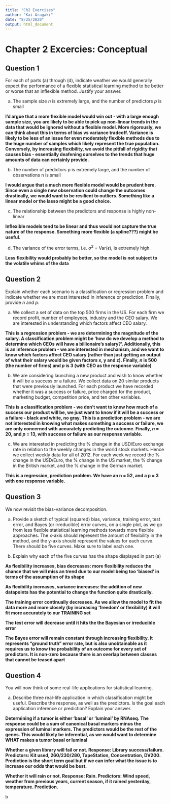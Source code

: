 ```yaml
---
title: "Ch2 Exercises"
author: "Kai Aragaki"
date: "8/25/2020"
output: html_document
---
```

# Chapter 2 Excercies: Conceptual


## Question 1
For each of parts (a) through (d), indicate weather we would generally expect the performance of a flexible statistical learning method to be better or worse that an inflexible method. Justify your answer.

a. The sample size *n* is extremely large, and the number of predictors *p* is small 

**I'd argue that a more flexible model would win out - with a large enough sample size, you are likely to be able to pick up non-linear trends in the data that would be ignored without a flexible model. More rigorously, we can think about this in terms of bias vs variance tradeoff. Variance is likely to be less of an issue for even moderately flexible methods due to the huge number of samples which likely represent the true population. Conversely, by increasing flexibility, we avoid the pitfall of rigidity that causes bias - essentially deafening ourselves to the trends that huge amounts of data can certainly provide.**

b. The number of predictors p is extremely large, and the number of observations n is small
        
**I would argue that a much more flexible model would be prudent here. Since even a single new observation could change the outcomes drastically, we would want to be resilient to outliers. Something like a linear model or the lasso might be a good choice.**
        
c. The relationship between the predictors and response is highly non-linear

**Inflexible models tend to be linear and thus would not capture the true nature of the response. Something more flexible (a spline???) might be useful.**

d. The variance of the error terms, i.e. $\sigma^2$ = Var($\epsilon$), is extremely high.

**Less flexibility would probably be better, so the model is not subject to the volatile whims of the data**

## Question 2
Explain whether each scenario is a classification or regression problem and indicate whether we are most interested in inference or prediction. Finally, provide *n* and *p*.

a. We collect a set of data on the top 500 firms in the US. For each firm we record profit, number of employees, industry and the CEO salary. We are interested in understanding which factors affect CEO salary.

**This is a regression problem - we are determining the magnitude of the salary. A classification problem might be 'how do we develop a method to determine which CEOs will have a billionaire's salary?'. Additionally, this is an inference problem - we are interested in mechanism, and we want to know which factors affect CEO salary (rather than just getting an output of what their salary would be given factors x, y and z). Finally, *n* is 500 (the number of firms) and *p* is 3 (with CEO as the response variable)**

b. We are considering launching a new product and wish to know whether it will be a success or a failure. We collect data on 20 similar products that were previously launched. For each product we have recorded whether it was a success or failure, price charged for the product, marketing budget, competition price, and ten other variables.

**This is a classification problem - we don't want to know how much of a success our product will be, we just want to know if it will be a success or a failure - black and white, no gray. This is a prediction problem - we are not interested in knowing what makes something a success or failure, we are only concerned with accurately predicting the outcome. Finally, *n* = 20, and *p* = 13, with success or failure as our response variable.**

c. We are interested in predicting the % change in the USD/Euro exchange rate in relation to the weekly changes in the world stock markets. Hence we collect weekly data for all of 2012. For each week we record the % change in the USD/Euro, the % change in the US market, the % change in the British market, and the % change in the German market.

**This is a regression, prediction problem. We have an n = 52, and a p = 3 with one response variable.**


## Question 3
We now revisit the bias-variance decomposition.

a. Provide a sketch of typical (squared) bias, variance, training error, test error, and Bayes (or irreducible) error curves, on a single plot, as we go from less flexible statistical learning methods towards more flexible approaches. The x-axis should represent the amount of flexibility in the method, and the y-axis should represent the values for each curve. There should be five curves. Make sure to label each one.

b. Explain why each of the five curves has the shape displayed in part (a)

**As flexibility increases, bias decreases: more flexibility reduces the chance that we will miss an trend due to our model being too 'biased' in terms of the assumption of its shape**

**As flexibility increases, variance increases: the addition of new datapoints has the potential to change the function quite drastically.**

**The training error continually decreases. As we allow the model to fit the data more and more closely (by increasing 'freedom' or flexibility) it will fit more accurately to our TRAINING set**

**The test error will decrease until it hits the the Bayesian or irreducible error**

**The Bayes error will remain constant through increasing flexibility. It represents "ground truth" error rate, but is also unobtainable as it requires us to know the probability of an outcome for every set of predictors. It is non-zero because there is an overlap between classes that cannot be teased apart**

## Question 4
You will now think of some real-life applications for statistical learning.

a. Describe three real-life application in which classification might be useful. Describe the response, as well as the predictors. Is the goal each application inference or prediction? Explain your answer.

**Determining if a tumor is either 'basal' or 'luminal' by RNAseq. The response could be a sum of canonical basal markers minus the expression of luminal markers. The predictors would be the rest of the genes. This would likely be inferential, as we would want to determine WHAT makes a tumor basal or luminal**

**Whether a given library will fail or not. Response: Library success/failure. Predictors: Kit used, 260/230/280, TapeStation, Concentration, DV200. Prediction is the short term goal but if we can infer what the issue is to increase our odds that would be best.**

**Whether it will rain or not. Response: Rain. Predictors: Wind speed, weather from previous years, current season, if it rained yesterday, temperature. Prediction.**

b
